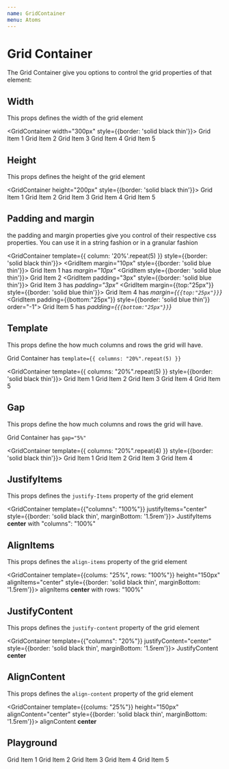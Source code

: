 ```yaml
---
name: GridContainer
menu: Atoms
---
```




# Grid Container
The Grid Container give you options to control the grid properties of that element:


## Width
This props defines the width of the grid element

<GridContainer width="300px" style={{border: 'solid black thin'}}>
  <GridItem>
    Grid Item 1
  </GridItem>
  <GridItem>
    Grid Item 2
  </GridItem>
  <GridItem>
    Grid Item 3
  </GridItem>
  <GridItem>
    Grid Item 4
  </GridItem>
  <GridItem>
    Grid Item 5
  </GridItem>
</GridContainer>

## Height
This props defines the height of the grid element

<GridContainer height="200px" style={{border: 'solid black thin'}}>
  <GridItem>
    Grid Item 1
  </GridItem>
  <GridItem>
    Grid Item 2
  </GridItem>
  <GridItem>
    Grid Item 3
  </GridItem>
  <GridItem>
    Grid Item 4
  </GridItem>
  <GridItem>
    Grid Item 5
  </GridItem>
</GridContainer>

## Padding and margin
the padding and margin properties give you control of their respective css properties.
You can use it in a string fashion or in a granular fashion

<GridContainer template={{ column: '20%'.repeat(5) }} style={{border: 'solid black thin'}}>
  <GridItem margin="10px" style={{border: 'solid blue thin'}}>
    Grid Item 1 has *margin="10px"*
  </GridItem>
  <GridItem  style={{border: 'solid blue thin'}}>
    Grid Item 2
  </GridItem>
  <GridItem padding="3px" style={{border: 'solid blue thin'}}>
    Grid Item 3 has *padding="3px"*
  </GridItem>
  <GridItem margin={{top:"25px"}} style={{border: 'solid blue thin'}}>
    Grid Item 4 has *margin={`{{top:"25px"}}`}*
  </GridItem>
  <GridItem padding={{bottom:"25px"}} style={{border: 'solid blue thin'}} order="-1">
    Grid Item 5 has *padding={`{{bottom:"25px"}}`}*
  </GridItem>
</GridContainer>


## Template
This props define the how much columns and rows the grid will have.

Grid Container has `template={{ columns: "20%".repeat(5) }}`

<GridContainer template={{ columns: "20%".repeat(5) }} style={{border: 'solid black thin'}}>
  <GridItem>
    Grid Item 1
  </GridItem>
  <GridItem>
    Grid Item 2
  </GridItem>
  <GridItem>
    Grid Item 3
  </GridItem>
  <GridItem>
    Grid Item 4
  </GridItem>
  <GridItem>
    Grid Item 5
  </GridItem>
</GridContainer>

## Gap
This props define the how much columns and rows the grid will have.

Grid Container has `gap="5%"`

<GridContainer template={{ columns: "20%".repeat(4) }} style={{border: 'solid black thin'}}>
  <GridItem>
    Grid Item 1
  </GridItem>
  <GridItem>
    Grid Item 2
  </GridItem>
  <GridItem>
    Grid Item 3
  </GridItem>
  <GridItem>
    Grid Item 4
  </GridItem>
</GridContainer>

## JustifyItems
This props defines the `justify-Items` property of the grid element

<GridContainer template={{"columns": "100%"}} justifyItems="center" style={{border: 'solid black thin', marginBottom: '1.5rem'}}>
  <GridItem>
    JustifyItems <strong>center</strong> with "columns": "100%"
  </GridItem>
</GridContainer>

## AlignItems
This props defines the `align-items` property of the grid element

<GridContainer template={{colums: "25%", rows: "100%"}} height="150px" alignItems="center" style={{border: 'solid black thin', marginBottom: '1.5rem'}}>
  <GridItem>
    alignItems <strong>center</strong> with rows: "100%"
  </GridItem>
</GridContainer>

## JustifyContent
This props defines the `justify-content` property of the grid element

<GridContainer template={{"columns": "20%"}} justifyContent="center" style={{border: 'solid black thin', marginBottom: '1.5rem'}}>
  <GridItem>
    JustifyContent <strong>center</strong>
  </GridItem>
</GridContainer>


## AlignContent
This props defines the `align-content` property of the grid element

<GridContainer template={{colums: "25%"}} height="150px" alignContent="center" style={{border: 'solid black thin', marginBottom: '1.5rem'}}>
  <GridItem>
    alignContent <strong>center</strong>
  </GridItem>
</GridContainer>


## Playground
<Playground>
  <GridContainer
    width="100%"
    height="300px"
    template={{ columns: "20%".repeat(5), rows: "30px" }}
    padding="2px"
    margin={{ top: "20px", bottom: "10px" }}
    justifyContent="center"
    justifyItems="center"
    alignItems="center"
    alignContent="center">
    <GridItem>
      Grid Item 1
    </GridItem>
    <GridItem>
      Grid Item 2
    </GridItem>
    <GridItem>
      Grid Item 3
    </GridItem>
    <GridItem>
      Grid Item 4
    </GridItem>
    <GridItem>
      Grid Item 5
    </GridItem>
  </GridContainer>
</Playground>
